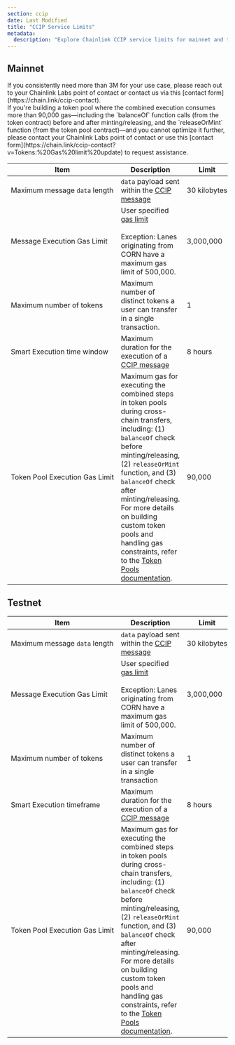 ```yaml
---
section: ccip
date: Last Modified
title: "CCIP Service Limits"
metadata:
  description: "Explore Chainlink CCIP service limits for mainnet and testnet. Learn about message data length, gas limits, token transfers, execution time, and token pool gas."
---
```



## Mainnet

<Aside type="note" title="Increase the gas limit">
  If you consistently need more than 3M for your use case, please reach out to your Chainlink Labs point of contact or
  contact us via this [contact form](https://chain.link/ccip-contact).
</Aside>

<Aside type="note" title="Need more gas for releaseOrMint?">
  If you're building a token pool where the combined execution consumes more than 90,000 gas—including the `balanceOf`
  function calls (from the token contract) before and after minting/releasing, and the `releaseOrMint` function (from
  the token pool contract)—and you cannot optimize it further, please contact your Chainlink Labs point of contact or
  use this [contact form](https://chain.link/ccip-contact?v=Tokens:%20Gas%20limit%20update) to request assistance.
</Aside>

| Item                                               | Description                                                                                                                                                                                                                                                                                                                                                                                                                   | Limit             |
| -------------------------------------------------- | ----------------------------------------------------------------------------------------------------------------------------------------------------------------------------------------------------------------------------------------------------------------------------------------------------------------------------------------------------------------------------------------------------------------------------- | ----------------- |
| Maximum&nbsp;message&nbsp;`data`&nbsp;length       | `data` payload sent within the [CCIP message](/ccip/tools-resources/api-reference/evm/v1.5.1/client#evm2anymessage)                                                                                                                                                                                                                                                                                                           | 30&nbsp;kilobytes |
| Message&nbsp;Execution&nbsp;Gas&nbsp;Limit         | User specified [gas limit](/ccip/tools-resources/api-reference/evm/v1.5.1/client#evmextraargsv1)<br/> <br/> Exception: Lanes originating from CORN have a maximum gas limit of 500,000.                                                                                                                                                                                                                                       | 3,000,000         |
| Maximum&nbsp;number&nbsp;of&nbsp;tokens            | Maximum number of distinct tokens a user can transfer in a single transaction.                                                                                                                                                                                                                                                                                                                                                | 1                 |
| Smart Execution time window                        | Maximum duration for the execution of a [CCIP message](/ccip/tools-resources/api-reference/evm/v1.5.1/client#evm2anymessage)                                                                                                                                                                                                                                                                                                  | 8 hours           |
| Token&nbsp;Pool&nbsp;Execution&nbsp;Gas&nbsp;Limit | Maximum gas for executing the combined steps in token pools during cross-chain transfers, including: (1) `balanceOf` check before minting/releasing, (2) `releaseOrMint` function, and (3) `balanceOf` check after minting/releasing. For more details on building custom token pools and handling gas constraints, refer to the [Token Pools documentation](/ccip/concepts/cross-chain-tokens#requirements-for-token-pools). | 90,000            |

## Testnet

| Item                                               | Description                                                                                                                                                                                                                                                                                                                                                                                                                   | Limit             |
| -------------------------------------------------- | ----------------------------------------------------------------------------------------------------------------------------------------------------------------------------------------------------------------------------------------------------------------------------------------------------------------------------------------------------------------------------------------------------------------------------- | ----------------- |
| Maximum&nbsp;message&nbsp;`data`&nbsp;length       | `data` payload sent within the [CCIP message](/ccip/tools-resources/api-reference/evm/v1.5.1/client#evm2anymessage)                                                                                                                                                                                                                                                                                                           | 30&nbsp;kilobytes |
| Message&nbsp;Execution&nbsp;Gas&nbsp;Limit         | User specified [gas limit](/ccip/tools-resources/api-reference/evm/v1.5.1/client#evmextraargsv1)<br/> <br/> Exception: Lanes originating from CORN have a maximum gas limit of 500,000.                                                                                                                                                                                                                                       | 3,000,000         |
| Maximum&nbsp;number&nbsp;of&nbsp;tokens            | Maximum number of distinct tokens a user can transfer in a single transaction                                                                                                                                                                                                                                                                                                                                                 | 1                 |
| Smart Execution timeframe                          | Maximum duration for the execution of a [CCIP message](/ccip/tools-resources/api-reference/evm/v1.5.1/client#evm2anymessage)                                                                                                                                                                                                                                                                                                  | 8 hours           |
| Token&nbsp;Pool&nbsp;Execution&nbsp;Gas&nbsp;Limit | Maximum gas for executing the combined steps in token pools during cross-chain transfers, including: (1) `balanceOf` check before minting/releasing, (2) `releaseOrMint` function, and (3) `balanceOf` check after minting/releasing. For more details on building custom token pools and handling gas constraints, refer to the [Token Pools documentation](/ccip/concepts/cross-chain-tokens#requirements-for-token-pools). | 90,000            |
